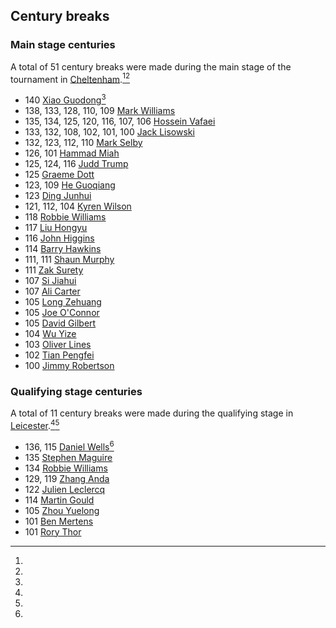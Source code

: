==Century breaks==

===Main stage centuries===
A total of 51 century breaks were made during the main stage of the tournament in [[Cheltenham]].<ref name="BritishOpen-snooker.org" /><ref name="WST_Live_Scores" />
{{div col}}
* 140 {{ndash}} [[Xiao Guodong]]<ref name="match_FvX_140" />
* 138, 133, 128, 110, 109 {{ndash}} [[Mark Williams (snooker player)|Mark Williams]]
* 135, 134, 125, 120, 116, 107, 106 {{ndash}} [[Hossein Vafaei]]
* 133, 132, 108, 102, 101, 100 {{ndash}} [[Jack Lisowski]]
* 132, 123, 112, 110 {{ndash}} [[Mark Selby]]
* 126, 101 {{ndash}} [[Hammad Miah]]
* 125, 124, 116 {{ndash}} [[Judd Trump]]
* 125 {{ndash}} [[Graeme Dott]]
* 123, 109 {{ndash}} [[He Guoqiang (snooker player)|He Guoqiang]]
* 123 {{ndash}} [[Ding Junhui]]
* 121, 112, 104 {{ndash}} [[Kyren Wilson]]
* 118 {{ndash}} [[Robbie Williams (snooker player)|Robbie Williams]]
* 117 {{ndash}} [[Liu Hongyu (snooker player)|Liu Hongyu]]
* 116 {{ndash}} [[John Higgins]]
* 114 {{ndash}} [[Barry Hawkins]]
* 111, 111 {{ndash}} [[Shaun Murphy]]
* 111 {{ndash}} [[Zak Surety]]
* 107 {{ndash}} [[Si Jiahui]]
* 107 {{ndash}} [[Ali Carter]]
* 105 {{ndash}} [[Long Zehuang]]
* 105 {{ndash}} [[Joe O'Connor (snooker player)|Joe O'Connor]]
* 105 {{ndash}} [[David Gilbert (snooker player)|David Gilbert]]
* 104 {{ndash}} [[Wu Yize]]
* 103 {{ndash}} [[Oliver Lines]]
* 102 {{ndash}} [[Tian Pengfei]]
* 100 {{ndash}} [[Jimmy Robertson (snooker player)|Jimmy Robertson]]
{{div col end}}

===Qualifying stage centuries===
A total of 11 century breaks were made during the qualifying stage in [[Leicester]].<ref name="BrOpQ-snooker.org" /><ref name="WST_Live_Scores" />
{{div col}}
* 136, 115 {{ndash}} [[Daniel Wells (snooker player)|Daniel Wells]]<ref name="match_BvW_136" />
* 135 {{ndash}} [[Stephen Maguire]]
* 134 {{ndash}} [[Robbie Williams (snooker player)|Robbie Williams]]
* 129, 119 {{ndash}} [[Zhang Anda]]
* 122 {{ndash}} [[Julien Leclercq (snooker player)|Julien Leclercq]]
* 114 {{ndash}} [[Martin Gould]]
* 105 {{ndash}} [[Zhou Yuelong]]
* 101 {{ndash}} [[Ben Mertens]]
* 101 {{ndash}} [[Rory Thor]]
{{div col end}}
